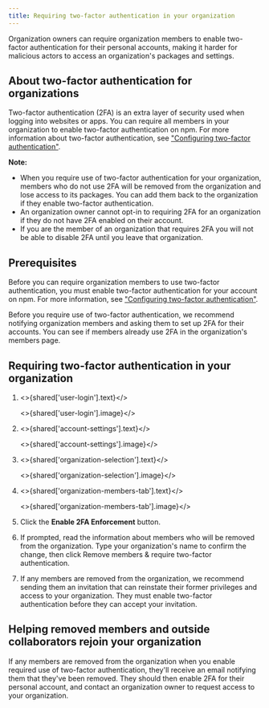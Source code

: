 ```yaml
---
title: Requiring two-factor authentication in your organization
---
```



Organization owners can require organization members to enable two-factor authentication for their personal accounts, making it harder for malicious actors to access an organization's packages and settings.

## About two-factor authentication for organizations

Two-factor authentication (2FA) is an extra layer of security used when logging into websites or apps. You can require all members in your organization to enable two-factor authentication on npm. For more information about two-factor authentication, see ["Configuring two-factor authentication"][configure-2fa].

<Note>

**Note:**

- When you require use of two-factor authentication for your organization, members who do not use 2FA will be removed from the organization and lose access to its packages. You can add them back to the organization if they enable two-factor authentication.
- An organization owner cannot opt-in to requiring 2FA for an organization if they do not have 2FA enabled on their account.
- If you are the member of an organization that requires 2FA you will not be able to disable 2FA until you leave that organization.

</Note>

## Prerequisites

Before you can require organization members to use two-factor authentication, you must enable two-factor authentication for your account on npm. For more information, see ["Configuring two-factor authentication"][configure-2fa].

Before you require use of two-factor authentication, we recommend notifying organization members and asking them to set up 2FA for their accounts. You can see if members already use 2FA in the organization's members page.

## Requiring two-factor authentication in your organization

1. <>{shared['user-login'].text}</>

   <>{shared['user-login'].image}</>

2. <>{shared['account-settings'].text}</>

   <>{shared['account-settings'].image}</>

3. <>{shared['organization-selection'].text}</>

   <>{shared['organization-selection'].image}</>

4. <>{shared['organization-members-tab'].text}</>

   <>{shared['organization-members-tab'].image}</>

5. Click the **Enable 2FA Enforcement** button.

   <Screenshot src="/organizations/requiring-two-factor-authentication-in-your-organization/enable-2fa.png" alt="Screenshot of the enforce 2fa button" />

6. If prompted, read the information about members who will be removed from the organization. Type your organization's name to confirm the change, then click Remove members & require two-factor authentication.

   <Screenshot src="/organizations/requiring-two-factor-authentication-in-your-organization/removal-confirmation.png" alt="Screenshot of the removal confirmation prompt" />

7. If any members are removed from the organization, we recommend sending them an invitation that can reinstate their former privileges and access to your organization. They must enable two-factor authentication before they can accept your invitation.

## Helping removed members and outside collaborators rejoin your organization

If any members are removed from the organization when you enable required use of two-factor authentication, they'll receive an email notifying them that they've been removed. They should then enable 2FA for their personal account, and contact an organization owner to request access to your organization.

[configure-2fa]: configuring-two-factor-authentication
